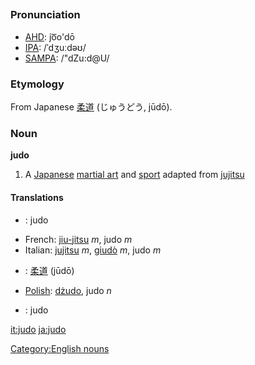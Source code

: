 =={{en}}==
===Pronunciation===
*[[w:AHD|AHD]]: jo͞o'dō
*[[w:IPA|IPA]]: /ˈdʒuːdəʊ/
*[[w:SAMPA|SAMPA]]: /"dZu:d@U/
===Etymology===
From Japanese [[柔道]] (じゅうどう, jūdō).
===Noun===
{{wikipedia}}
'''judo'''
#A [[Japanese]] [[martial art]] and [[sport]] adapted from [[jujitsu]] 
====Translations====
*{{fi}}: judo
*French: [[jiu-jitsu]] ''m'', judo ''m''
*Italian: [[jujitsu]] ''m'', [[giudò]] ''m'', judo ''m''
*{{ja}}: [[柔道]] (jūdō)
*[[Polish]]: [[dżudo]], judo ''n''
*{{sv}}: judo
[[Category:English nouns]]
[[it:judo]]
[[ja:judo]]